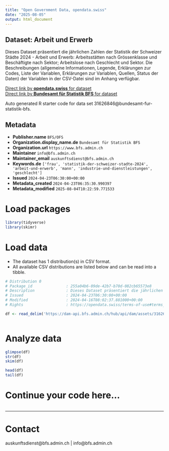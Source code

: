 ```yaml
---
title: "Open Government Data, opendata.swiss"
date: "2025-08-05"
output: html_document
---
```


## Dataset: Arbeit und Erwerb

Dieses Dataset präsentiert die jährlichen Zahlen der Statistik der Schweizer Städte 2024 - Arbeit und Erwerb: Arbeitsstätten nach Grössenklasse und Beschäftigte nach Sektor; Arbeitslose nach Geschlecht und Sektor. Die Beschreibungen (allgemeine Informationen, Legende, Erklärungen zur Codes, Liste der Variablen, Erklärungen zur Variablen, Quellen, Status der Daten) der Variablen in der CSV-Datei sind im Anhang verfügbar.

[Direct link by **opendata.swiss** for dataset](https://opendata.swiss/de/dataset/arbeit-und-erwerb1)<br>
[Direct link by **Bundesamt für Statistik BFS** for dataset](https://www.bfs.admin.ch/asset/de/ts-b-ssv-03-2024)

Auto generated R starter code for data set 31626846@bundesamt-fur-statistik-bfs.

## Metadata

- **Publisher.name** `BFS/OFS`
- **Organization.display_name.de** `Bundesamt für Statistik BFS`
- **Organization.url** `https://www.bfs.admin.ch`
- **Maintainer** `info@bfs.admin.ch`
- **Maintainer_email** `auskunftsdienst@bfs.admin.ch`
- **Keywords.de** `['frau', 'statistik-der-schweizer-stadte-2024', 'arbeit-und-erwerb', 'mann', 'industrie-und-dienstleistungen', 'geschlecht']`
- **Issued** `2024-04-23T06:30:00+00:00`
- **Metadata_created** `2024-04-23T06:35:30.990397`
- **Metadata_modified** `2025-08-04T10:22:59.771533`


# Load packages

```r

library(tidyverse)
library(skimr)

```

# Load data

-   The dataset has 1 distribution(s) in CSV format.
-   All available CSV distributions are listed below and can be read into a tibble.

```r

# Distribution 0
# Package_id               : 255a04b6-09de-42b7-b70d-082cb65573e8
# Description              : Dieses Dataset präsentiert die jährlichen Zahlen der Statistik der Schweizer Städte 2024 - Arbeit und Erwerb: Arbeitsstätten nach Grössenklasse und Beschäftigte nach Sektor; Arbeitslose nach Geschlecht und Sektor. Die Beschreibungen (allgemeine Informationen, Legende, Erklärungen zur Codes, Liste der Variablen, Erklärungen zur Variablen, Quellen, Status der Daten) der Variablen in der CSV-Datei sind im Anhang verfügbar.
# Issued                   : 2024-04-23T06:30:00+00:00
# Modified                 : 2024-04-16T08:02:37.881000+00:00
# Rights                   : https://opendata.swiss/terms-of-use#terms_by_ask

df <- read_delim('https://dam-api.bfs.admin.ch/hub/api/dam/assets/31626849/master')



```

# Analyze data

```r

glimpse(df)
str(df)
skim(df)

head(df)
tail(df)

```

# Continue your code here...

```r

```

------------------------------------------------------------------------

# Contact

auskunftsdienst@bfs.admin.ch | info@bfs.admin.ch
